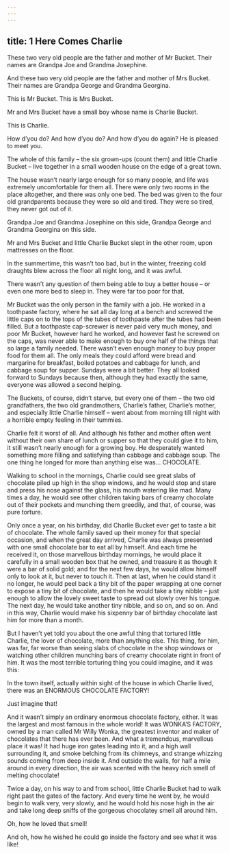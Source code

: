 ```yaml
---
---
---
```

title: 1 Here Comes Charlie
---

These two very old people are the father and mother of Mr Bucket. Their names are Grandpa Joe and Grandma Josephine.



And these two very old people are the father and mother of Mrs Bucket. Their names are Grandpa George and Grandma Georgina.



This is Mr Bucket. This is Mrs Bucket.

Mr and Mrs Bucket have a small boy whose name is Charlie Bucket.



This is Charlie.

How d’you do? And how d’you do? And how d’you do again? He is pleased to meet you.

The whole of this family – the six grown-ups (count them) and little Charlie Bucket – live together in a small wooden house on the edge of a great town.



The house wasn’t nearly large enough for so many people, and life was extremely uncomfortable for them all. There were only two rooms in the place altogether, and there was only one bed. The bed was given to the four old grandparents because they were so old and tired. They were so tired, they never got out of it.

Grandpa Joe and Grandma Josephine on this side, Grandpa George and Grandma Georgina on this side.

Mr and Mrs Bucket and little Charlie Bucket slept in the other room, upon mattresses on the floor.

In the summertime, this wasn’t too bad, but in the winter, freezing cold draughts blew across the floor all night long, and it was awful.

There wasn’t any question of them being able to buy a better house – or even one more bed to sleep in. They were far too poor for that.

Mr Bucket was the only person in the family with a job. He worked in a toothpaste factory, where he sat all day long at a bench and screwed the little caps on to the tops of the tubes of toothpaste after the tubes had been filled. But a toothpaste cap-screwer is never paid very much money, and poor Mr Bucket, however hard he worked, and however fast he screwed on the caps, was never able to make enough to buy one half of the things that so large a family needed. There wasn’t even enough money to buy proper food for them all. The only meals they could afford were bread and margarine for breakfast, boiled potatoes and cabbage for lunch, and cabbage soup for supper. Sundays were a bit better. They all looked forward to Sundays because then, although they had exactly the same, everyone was allowed a second helping.

The Buckets, of course, didn’t starve, but every one of them – the two old grandfathers, the two old grandmothers, Charlie’s father, Charlie’s mother, and especially little Charlie himself – went about from morning till night with a horrible empty feeling in their tummies.

Charlie felt it worst of all. And although his father and mother often went without their own share of lunch or supper so that they could give it to him, it still wasn’t nearly enough for a growing boy. He desperately wanted something more filling and satisfying than cabbage and cabbage soup. The one thing he longed for more than anything else was… CHOCOLATE.

Walking to school in the mornings, Charlie could see great slabs of chocolate piled up high in the shop windows, and he would stop and stare and press his nose against the glass, his mouth watering like mad. Many times a day, he would see other children taking bars of creamy chocolate out of their pockets and munching them greedily, and that, of course, was pure torture.

Only once a year, on his birthday, did Charlie Bucket ever get to taste a bit of chocolate. The whole family saved up their money for that special occasion, and when the great day arrived, Charlie was always presented with one small chocolate bar to eat all by himself. And each time he received it, on those marvellous birthday mornings, he would place it carefully in a small wooden box that he owned, and treasure it as though it were a bar of solid gold; and for the next few days, he would allow himself only to look at it, but never to touch it. Then at last, when he could stand it no longer, he would peel back a tiny bit of the paper wrapping at one corner to expose a tiny bit of chocolate, and then he would take a tiny nibble – just enough to allow the lovely sweet taste to spread out slowly over his tongue. The next day, he would take another tiny nibble, and so on, and so on. And in this way, Charlie would make his sixpenny bar of birthday chocolate last him for more than a month.

But I haven’t yet told you about the one awful thing that tortured little Charlie, the lover of chocolate, more than anything else. This thing, for him, was far, far worse than seeing slabs of chocolate in the shop windows or watching other children munching bars of creamy chocolate right in front of him. It was the most terrible torturing thing you could imagine, and it was this:

In the town itself, actually within sight of the house in which Charlie lived, there was an ENORMOUS CHOCOLATE FACTORY!

Just imagine that!

And it wasn’t simply an ordinary enormous chocolate factory, either. It was the largest and most famous in the whole world! It was WONKA’S FACTORY, owned by a man called Mr Willy Wonka, the greatest inventor and maker of chocolates that there has ever been. And what a tremendous, marvellous place it was! It had huge iron gates leading into it, and a high wall surrounding it, and smoke belching from its chimneys, and strange whizzing sounds coming from deep inside it. And outside the walls, for half a mile around in every direction, the air was scented with the heavy rich smell of melting chocolate!

Twice a day, on his way to and from school, little Charlie Bucket had to walk right past the gates of the factory. And every time he went by, he would begin to walk very, very slowly, and he would hold his nose high in the air and take long deep sniffs of the gorgeous chocolatey smell all around him.

Oh, how he loved that smell!

And oh, how he wished he could go inside the factory and see what it was like!